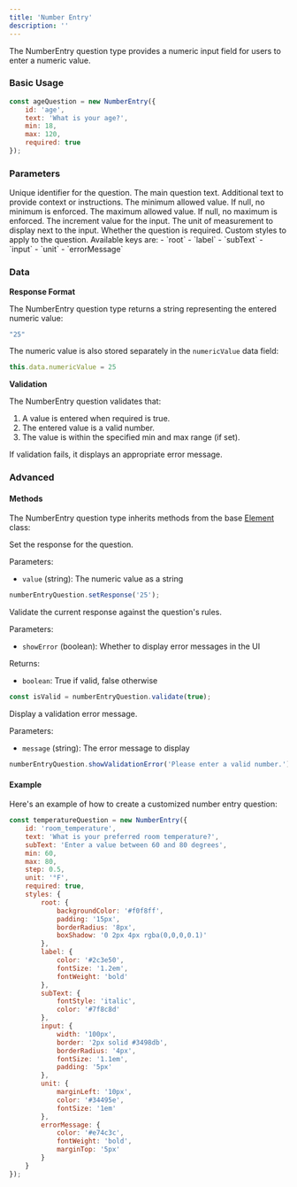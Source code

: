```yaml
---
title: 'Number Entry'
description: ''
---
```


The NumberEntry question type provides a numeric input field for users to enter a numeric value.

### Basic Usage

```javascript
const ageQuestion = new NumberEntry({
    id: 'age',
    text: 'What is your age?',
    min: 18,
    max: 120,
    required: true
});
```

### Parameters

<ParamField path="id" type="string" required>
  Unique identifier for the question.
</ParamField>

<ParamField path="text" type="string" required>
  The main question text.
</ParamField>

<ParamField path="subText" type="string" default="">
  Additional text to provide context or instructions.
</ParamField>

<ParamField path="min" type="number">
  The minimum allowed value. If null, no minimum is enforced.
</ParamField>

<ParamField path="max" type="number">
  The maximum allowed value. If null, no maximum is enforced.
</ParamField>

<ParamField path="step" type="number" default="1">
  The increment value for the input.
</ParamField>

<ParamField path="unit" type="string" default="">
  The unit of measurement to display next to the input.
</ParamField>

<ParamField path="required" type="boolean" default="true">
  Whether the question is required.
</ParamField>

<ParamField path="styles" type="object">
  Custom styles to apply to the question. Available keys are:
  - `root`
  - `label`
  - `subText`
  - `input`
  - `unit`
  - `errorMessage`
</ParamField>

### Data

**Response Format**

The NumberEntry question type returns a string representing the entered numeric value:

```javascript
"25"
```

The numeric value is also stored separately in the `numericValue` data field:

```javascript
this.data.numericValue = 25
```

**Validation**

The NumberEntry question validates that:
1. A value is entered when required is true.
2. The entered value is a valid number.
3. The value is within the specified min and max range (if set).

If validation fails, it displays an appropriate error message.

### Advanced

#### Methods

The NumberEntry question type inherits methods from the base [Element](custom) class:

<ParamField path="setResponse" type="function">
  Set the response for the question.

  Parameters:
  - `value` (string): The numeric value as a string

  ```javascript
  numberEntryQuestion.setResponse('25');
  ```
</ParamField>

<ParamField path="validate" type="function">
  Validate the current response against the question's rules.

  Parameters:
  - `showError` (boolean): Whether to display error messages in the UI

  Returns:
  - `boolean`: True if valid, false otherwise

  ```javascript
  const isValid = numberEntryQuestion.validate(true);
  ```
</ParamField>

<ParamField path="showValidationError" type="function">
  Display a validation error message.

  Parameters:
  - `message` (string): The error message to display

  ```javascript
  numberEntryQuestion.showValidationError('Please enter a valid number.');
  ```
</ParamField>

#### Example

Here's an example of how to create a customized number entry question:

```javascript
const temperatureQuestion = new NumberEntry({
    id: 'room_temperature',
    text: 'What is your preferred room temperature?',
    subText: 'Enter a value between 60 and 80 degrees',
    min: 60,
    max: 80,
    step: 0.5,
    unit: '°F',
    required: true,
    styles: {
        root: { 
            backgroundColor: '#f0f8ff',
            padding: '15px',
            borderRadius: '8px',
            boxShadow: '0 2px 4px rgba(0,0,0,0.1)'
        },
        label: { 
            color: '#2c3e50',
            fontSize: '1.2em',
            fontWeight: 'bold'
        },
        subText: {
            fontStyle: 'italic',
            color: '#7f8c8d'
        },
        input: {
            width: '100px',
            border: '2px solid #3498db',
            borderRadius: '4px',
            fontSize: '1.1em',
            padding: '5px'
        },
        unit: {
            marginLeft: '10px',
            color: '#34495e',
            fontSize: '1em'
        },
        errorMessage: {
            color: '#e74c3c',
            fontWeight: 'bold',
            marginTop: '5px'
        }
    }
});
```